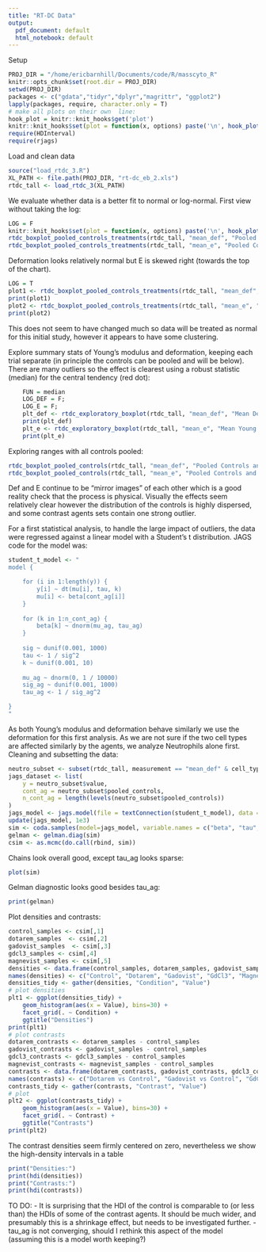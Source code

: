 ```yaml
---
title: "RT-DC Data"
output:
  pdf_document: default
  html_notebook: default
---
```


Setup

```r
PROJ_DIR = "/home/ericbarnhill/Documents/code/R/masscyto_R"
knitr::opts_chunk$set(root.dir = PROJ_DIR)
setwd(PROJ_DIR)
packages <- c("gdata","tidyr","dplyr","magrittr", "ggplot2")
lapply(packages, require, character.only = T)
# make all plots on their own  line:
hook_plot = knitr::knit_hooks$get('plot')
knitr::knit_hooks$set(plot = function(x, options) paste('\n', hook_plot(x, options), sep = ''))
require(HDInterval)
require(rjags)

```

Load and clean data
```r
source("load_rtdc_3.R")
XL_PATH <- file.path(PROJ_DIR, "rt-dc_eb_2.xls")
rtdc_tall <- load_rtdc_3(XL_PATH)
```

We evaluate whether data is a better fit to normal or log-normal. First view without taking the log:

```r
LOG = F
knitr::knit_hooks$set(plot = function(x, options) paste('\n', hook_plot(x, options), sep = ''))
rtdc_boxplot_pooled_controls_treatments(rtdc_tall, "mean_def", "Pooled Controls and Treatments, Def", median, LOG)
rtdc_boxplot_pooled_controls_treatments(rtdc_tall, "mean_e", "Pooled Controls and Treatments, E", median, LOG)
```

Deformation looks relatively normal but E is skewed right (towards the top of the chart).

```r
LOG = T
plot1 <- rtdc_boxplot_pooled_controls_treatments(rtdc_tall, "mean_def", "Pooled Controls and Treatments, Log Def", median, LOG)
print(plot1)
plot2 <- rtdc_boxplot_pooled_controls_treatments(rtdc_tall, "mean_e", "Pooled Controls and Treatments, Log E", median, LOG)
print(plot2)
```
This does not seem to have changed much so data will be treated as normal for this initial  study, however it appears to have some clustering.

Explore summary stats of Young's modulus and deformation, keeping each trial separate (in principle the controls can be pooled and will be below). There are many outliers so the effect is clearest using a robust statistic (median) for the central tendency (red dot):

```r
    FUN = median
    LOG_DEF = F;
    LOG_E = F;
    plt_def <- rtdc_exploratory_boxplot(rtdc_tall, "mean_def", "Mean Deformation", FUN, LOG_DEF)
    print(plt_def)
    plt_e <- rtdc_exploratory_boxplot(rtdc_tall, "mean_e", "Mean Young's Modulus", FUN, LOG_E)
    print(plt_e)
```

Exploring ranges with all controls pooled:

```r
rtdc_boxplot_pooled_controls(rtdc_tall, "mean_def", "Pooled Controls and Treatments, Def", median, LOG_DEF)
rtdc_boxplot_pooled_controls(rtdc_tall, "mean_e", "Pooled Controls and Treatments, E", median, LOG_E)
```

Def and E continue to be "mirror images" of each other which is a good reality check that the process is physical. Visually the effects seem relatively clear however the distribution of the controls is highly dispersed, and some contrast agents sets contain one strong outlier.

For a first statistical analysis, to handle the large impact of outliers, the data were regressed against a linear model with a Student's t distribution. JAGS code for the model was:

```r
student_t_model <- "
model {

    for (i in 1:length(y)) {
        y[i] ~ dt(mu[i], tau, k)
        mu[i] <- beta[cont_ag[i]]
    }
    
    for (k in 1:n_cont_ag) {
        beta[k] ~ dnorm(mu_ag, tau_ag)
    }
    
    sig ~ dunif(0.001, 1000)
    tau <- 1 / sig^2
    k ~ dunif(0.001, 10)
 
    mu_ag ~ dnorm(0, 1 / 10000)
    sig_ag ~ dunif(0.001, 1000)
    tau_ag <- 1 / sig_ag^2

}
"
```
As both Young's modulus and deformation behave similarly we use the deformation for this first analysis. As we are not sure if the two cell types are affected similarly by the agents, we analyze Neutrophils alone first. Cleaning and subsetting the data:
```r
neutro_subset <- subset(rtdc_tall, measurement == "mean_def" & cell_type == "Neutrophils")
jags_dataset <- list(
    y = neutro_subset$value, 
    cont_ag = neutro_subset$pooled_controls, 
    n_cont_ag = length(levels(neutro_subset$pooled_controls))
)
jags_model <- jags.model(file = textConnection(student_t_model), data = jags_dataset, n.chains = 3)
update(jags_model, 1e3)
sim <- coda.samples(model=jags_model, variable.names = c("beta", "tau", "k", "mu_ag", "tau_ag"), n.iter = 5e3)
gelman <- gelman.diag(sim)
csim <- as.mcmc(do.call(rbind, sim))
```
Chains look overall good, except tau_ag looks sparse:
```r
plot(sim)
```
Gelman diagnostic looks good besides tau_ag:
```r
print(gelman)
```
Plot densities and contrasts:
```r
control_samples <- csim[,1]
dotarem_samples  <- csim[,2]
gadovist_samples  <- csim[,3]
gdcl3_samples <- csim[,4]
magnevist_samples <- csim[,5]
densities <- data.frame(control_samples, dotarem_samples, gadovist_samples, gdcl3_samples, magnevist_samples)
names(densities) <- c("Control", "Dotarem", "Gadovist", "GdCl3", "Magnevist")
densities_tidy <- gather(densities, "Condition", "Value")
# plot densities
plt1 <- ggplot(densities_tidy) +
    geom_histogram(aes(x = Value), bins=30) +
    facet_grid(. ~ Condition) +
    ggtitle("Densities")
print(plt1)
# plot contrasts
dotarem_contrasts <- dotarem_samples - control_samples
gadovist_contrasts <- gadovist_samples - control_samples
gdcl3_contrasts <- gdcl3_samples - control_samples
magnevist_contrasts <- magnevist_samples - control_samples
contrasts <- data.frame(dotarem_contrasts, gadovist_contrasts, gdcl3_contrasts, magnevist_contrasts)
names(contrasts) <- c("Dotarem vs Control", "Gadovist vs Control", "GdCl3 vs Control", "Magnevist vs Control")
contrasts_tidy <- gather(contrasts, "Contrast", "Value")
# plot
plt2 <- ggplot(contrasts_tidy) +
    geom_histogram(aes(x = Value), bins=30) +
    facet_grid(. ~ Contrast) +
    ggtitle("Contrasts")
print(plt2)
```
The contrast densities seem firmly centered on zero, nevertheless we show the high-density intervals in a table
```r
print("Densities:")
print(hdi(densities))
print("Contrasts:")
print(hdi(contrasts))
```
TO DO:
- It is surprising that the HDI of the control is comparable to (or less than) the HDIs of some of the contrast agents. It should be much wider, and presumably this is a shrinkage effect, but needs to be investigated further.
- tau_ag is not converging, should I rethink this aspect of the model (assuming this is a model worth keeping?)